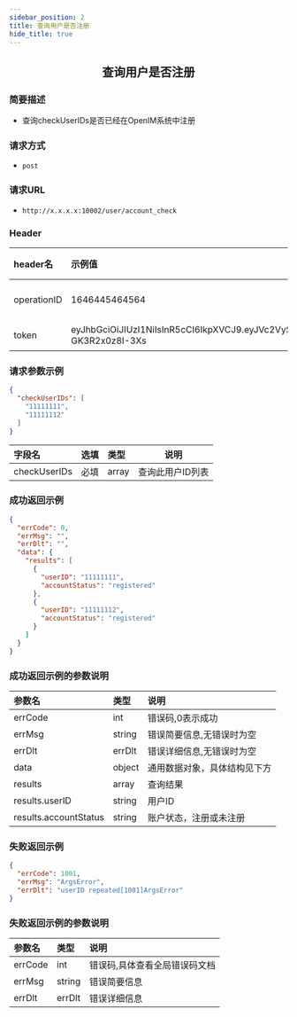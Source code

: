 ```yaml
---
sidebar_position: 2
title: 查询用户是否注册
hide_title: true
---
```


<center>

## 查询用户是否注册

</center>

### 简要描述
- 查询checkUserIDs是否已经在OpenIM系统中注册
### 请求方式
- `post` 
### 请求URL
- `http://x.x.x.x:10002/user/account_check` 


### Header
|header名|示例值|选填|类型|说明|
|:----    |:-------    |:--- |---|------      |
|operationID|1646445464564|必填|string|operationID用于全局链路追踪|
|token|eyJhbGciOiJIUzI1NiIsInR5cCI6IkpXVCJ9.eyJVc2VySUQiOiJvcGVuSU02NTQzMjEiLCJQbGF0Zm9ybUlEIjowLCJleHAiOjE2OTY0OTE4NTAsIm5iZiI6MTY4ODcxNTU1MCwiaWF0IjoxNjg4NzE1ODUwfQ.Mfhg3OiRtJY48rZbKWecNeydnHWW-GK3R2x0z8I-3Xs|必填|string|管理员token|


### 请求参数示例


```json
{
  "checkUserIDs": [
    "11111111",
    "11111112"
  ]
}
```
|字段名|选填|类型|说明|
|:----    |:-------    |:--- |---|
|checkUserIDs|必填|array|查询此用户ID列表|
### 成功返回示例


```json
{
  "errCode": 0,
  "errMsg": "",
  "errDlt": "",
  "data": {
    "results": [
      {
        "userID": "11111111",
        "accountStatus": "registered"
      },
      {
        "userID": "11111112",
        "accountStatus": "registered"
      }
    ]
  }
}
```
### 成功返回示例的参数说明


|参数名|类型|说明|
|:----    |:-------    |:--- |
|errCode|int|错误码,0表示成功|
|errMsg|string|错误简要信息,无错误时为空|
|errDlt|errDlt|错误详细信息,无错误时为空|
|data|object|通用数据对象，具体结构见下方|
|results|array|查询结果|
|results.userID|string|用户ID|
|results.accountStatus|string|账户状态，注册或未注册|
### 失败返回示例


```json
{
  "errCode": 1001,
  "errMsg": "ArgsError",
  "errDlt": "userID repeated[1001]ArgsError"
}
```
### 失败返回示例的参数说明


|参数名|类型|说明|
|:----    |:-------    |:--- |
|errCode|int|错误码,具体查看全局错误码文档|
|errMsg|string|错误简要信息|
|errDlt|errDlt|错误详细信息|
